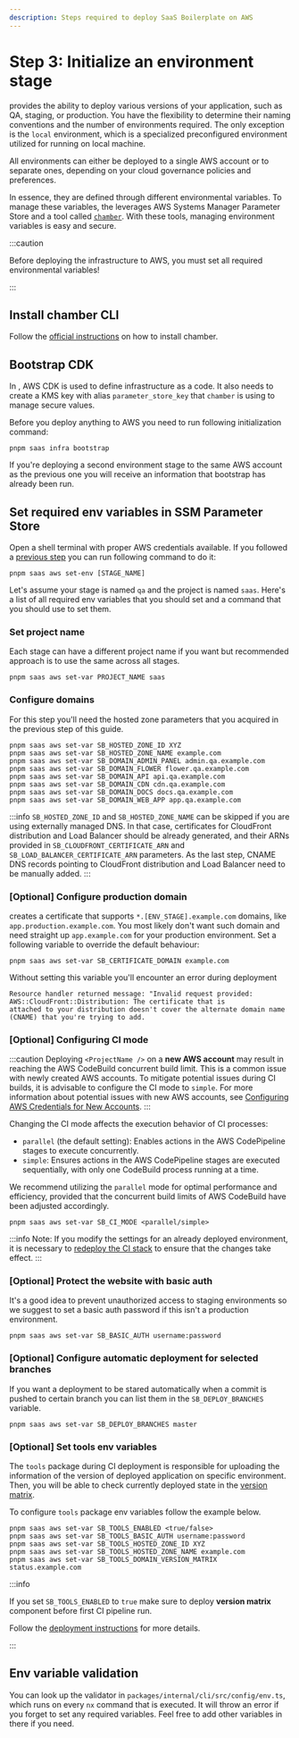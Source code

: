 ```yaml
---
description: Steps required to deploy SaaS Boilerplate on AWS
---
```



# Step 3: Initialize an environment stage

<ProjectName /> provides the ability to deploy various versions of your
application, such as QA, staging, or production. You have the flexibility to
determine their naming conventions and the number of environments required. The
only exception is the `local` environment, which is a specialized preconfigured
environment utilized for running
<ProjectName /> on local machine.

All environments can either be deployed to a single AWS account or to separate ones, depending on your cloud governance
policies and preferences.

In essence, they are defined through different environmental variables. To manage these variables, the <ProjectName/>
leverages AWS Systems Manager Parameter Store and a tool called [`chamber`](https://github.com/segmentio/chamber).
With these tools, managing environment variables is easy and secure.

:::caution

Before deploying the infrastructure to AWS, you must set all required environmental variables!

:::

## Install chamber CLI

Follow the [official instructions](https://github.com/segmentio/chamber#installing) on how to install chamber.

## Bootstrap CDK

In <ProjectName/>, AWS CDK is used to define infrastructure as a code. It also needs to create a KMS key with alias
`parameter_store_key` that `chamber` is using to manage secure values.

Before you deploy anything to AWS you need to run following initialization command:

```shell
pnpm saas infra bootstrap
```

If you're deploying a second environment stage to the
same AWS account as the previous one you will receive an information that bootstrap has already been run.

## Set required env variables in SSM Parameter Store

Open a shell terminal with proper AWS credentials available. If you followed a
[previous step](./configure-aws-credentials) you can run following command to do it:

```shell
pnpm saas aws set-env [STAGE_NAME]
```

Let's assume your stage is named `qa` and the project is named `saas`.
Here's a list of all required env variables that you should set and a command that you should use to set them.

### Set project name

Each stage can have a different project name if you want but recommended approach is to use the same across all stages.

```shell
pnpm saas aws set-var PROJECT_NAME saas
```

### Configure domains

For this step you'll need the hosted zone parameters that you acquired in the previous step of this guide.

```shell
pnpm saas aws set-var SB_HOSTED_ZONE_ID XYZ
pnpm saas aws set-var SB_HOSTED_ZONE_NAME example.com
pnpm saas aws set-var SB_DOMAIN_ADMIN_PANEL admin.qa.example.com
pnpm saas aws set-var SB_DOMAIN_FLOWER flower.qa.example.com
pnpm saas aws set-var SB_DOMAIN_API api.qa.example.com
pnpm saas aws set-var SB_DOMAIN_CDN cdn.qa.example.com
pnpm saas aws set-var SB_DOMAIN_DOCS docs.qa.example.com
pnpm saas aws set-var SB_DOMAIN_WEB_APP app.qa.example.com
```

:::info
`SB_HOSTED_ZONE_ID` and `SB_HOSTED_ZONE_NAME` can be skipped if you are using externally managed DNS. In that case,
certificates for CloudFront distribution and Load Balancer should be already generated, and their ARNs provided in
`SB_CLOUDFRONT_CERTIFICATE_ARN` and `SB_LOAD_BALANCER_CERTIFICATE_ARN` parameters. As the last step,
CNAME DNS records pointing to CloudFront distribution and Load Balancer need to be manually added.
:::

### \[Optional\] Configure production domain

<ProjectName /> creates a certificate that supports `*.[ENV_STAGE].example.com` domains, like
`app.production.example.com`. You most likely don't want such domain and need straight up `app.example.com` for your
production environment. Set a following variable to override the default behaviour:

```
pnpm saas aws set-var SB_CERTIFICATE_DOMAIN example.com
```

Without setting this variable you'll encounter an error during deployment
```
Resource handler returned message: "Invalid request provided: AWS::CloudFront::Distribution: The certificate that is
attached to your distribution doesn't cover the alternate domain name (CNAME) that you're trying to add.
```

### [Optional] Configuring CI mode

:::caution
Deploying `<ProjectName />` on a **new AWS account** may result in reaching the AWS CodeBuild concurrent build limit.
This is a common issue with newly created AWS accounts. To mitigate potential issues during CI builds, it is advisable
to configure the CI mode to `simple`. For more information about potential issues with new AWS accounts, see
[Configuring AWS Credentials for New Accounts](./configure-aws-credentials#for-users-with-newly-created-aws-accounts).
:::

Changing the CI mode affects the execution behavior of CI processes:
- `parallel` (the default setting): Enables actions in the AWS CodePipeline stages to execute concurrently.
- `simple`: Ensures actions in the AWS CodePipeline stages are executed sequentially, with only one CodeBuild process
running at a time.

We recommend utilizing the `parallel` mode for optimal performance and efficiency, provided that the concurrent build
limits of AWS CodeBuild have been adjusted accordingly.

```shell
pnpm saas aws set-var SB_CI_MODE <parallel/simple>
```

:::info
Note: If you modify the settings for an already deployed environment, it is necessary to
[redeploy the CI stack](./deploy-infrastructure#deploy-the-infrastructure) to ensure that the changes take effect.
:::

### \[Optional\] Protect the website with basic auth

It's a good idea to prevent unauthorized access to staging environments so we suggest to set a basic auth password
if this isn't a production environment.

```shell
pnpm saas aws set-var SB_BASIC_AUTH username:password
```

### \[Optional\] Configure automatic deployment for selected branches

If you want a deployment to be stared automatically when a commit is pushed to certain branch you can list them in the
`SB_DEPLOY_BRANCHES` variable.

```shell
pnpm saas aws set-var SB_DEPLOY_BRANCHES master
```

### \[Optional\] Set tools env variables

The `tools` package during CI deployment is responsible for uploading the information of the version of deployed
application on specific environment. Then, you will be able to check currently deployed state in the
[version matrix](../../../working-with-sb/dev-tools/version-matrix).

To configure `tools` package env variables follow the example below.

```shell
pnpm saas aws set-var SB_TOOLS_ENABLED <true/false>
pnpm saas aws set-var SB_TOOLS_BASIC_AUTH username:password
pnpm saas aws set-var SB_TOOLS_HOSTED_ZONE_ID XYZ
pnpm saas aws set-var SB_TOOLS_HOSTED_ZONE_NAME example.com
pnpm saas aws set-var SB_TOOLS_DOMAIN_VERSION_MATRIX status.example.com
```

:::info

If you set `SB_TOOLS_ENABLED` to `true` make sure to deploy **version matrix** component before first CI pipeline run.

Follow the [deployment instructions](../../../working-with-sb/dev-tools/version-matrix#deployment) for more details.

:::

## Env variable validation

You can look up the validator in `packages/internal/cli/src/config/env.ts`, which runs on every `nx` command that
is executed. It will throw an error if you forget to set any required variables. Feel free to add other variables in
there if you need.
